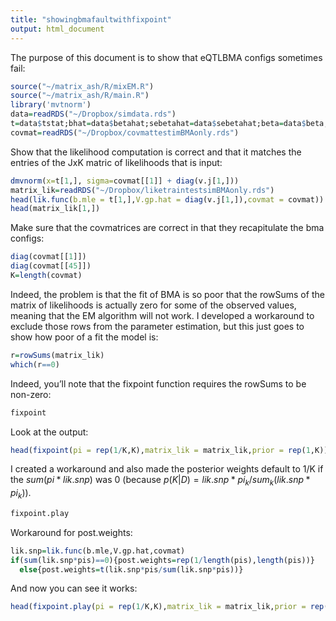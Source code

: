 ```yaml
---
title: "showingbmafaultwithfixpoint"
output: html_document
---
```


The purpose of this document is to show that eQTLBMA configs sometimes fail:

```r
source("~/matrix_ash/R/mixEM.R")
source("~/matrix_ash/R/main.R")
library('mvtnorm')
data=readRDS("~/Dropbox/simdata.rds")
t=data$tstat;bhat=data$betahat;sebetahat=data$sebetahat;beta=data$beta;v.j=matrix(rep(1,ncol(t)*nrow(t)),ncol=ncol(t),nrow=nrow(t))
covmat=readRDS("~/Dropbox/covmattestimBMAonly.rds")
```
Show that the likelihood computation is correct and that it matches the entries of the JxK matric of likelihoods that is input:
```r
dmvnorm(x=t[1,], sigma=covmat[[1]] + diag(v.j[1,]))
matrix_lik=readRDS("~/Dropbox/liketraintestsimBMAonly.rds")
head(lik.func(b.mle = t[1,],V.gp.hat = diag(v.j[1,]),covmat = covmat))
head(matrix_lik[1,])
```
Make sure that the covmatrices are correct in that they recapitulate the bma configs:

```r

diag(covmat[[1]])
diag(covmat[[45]])
K=length(covmat)
```
Indeed, the problem is that the fit of BMA is so poor that the rowSums of the matrix of likelihoods is actually zero for some of the observed values, meaning that the EM algorithm will not work. I developed a workaround to exclude those rows from the parameter estimation, but this just goes to show how poor of a fit the model is:

```r
r=rowSums(matrix_lik)
which(r==0)
```

Indeed, you'll note that the fixpoint function requires the rowSums to be non-zero:
```r
fixpoint
```

Look at the output:
```r
head(fixpoint(pi = rep(1/K,K),matrix_lik = matrix_lik,prior = rep(1,K)))
```

I created a workaround and also made the posterior weights default to 1/K if the $sum(pi*lik.snp)$ was 0 (because $p(K|D)=lik.snp*pi_k/sum_k(lik.snp*pi_k$)).

```r
fixpoint.play
```
Workaround for post.weights:
```r
lik.snp=lik.func(b.mle,V.gp.hat,covmat)
if(sum(lik.snp*pis)==0){post.weights=rep(1/length(pis),length(pis))}
  else{post.weights=t(lik.snp*pis/sum(lik.snp*pis))}
```



And now you can see it works:
```r
head(fixpoint.play(pi = rep(1/K,K),matrix_lik = matrix_lik,prior = rep(1,K)))
```

